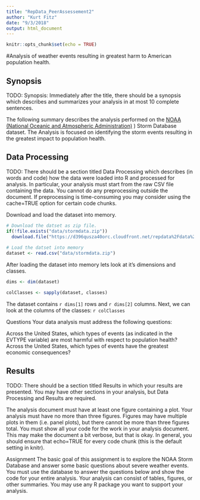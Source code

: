 ```yaml
---
title: "RepData_PeerAssessement2"
author: "Kurt Fitz"
date: "9/3/2018"
output: html_document
---
```


```r
knitr::opts_chunk$set(echo = TRUE)
```

#Analysis of weather events resulting in greatest harm to American population health.

## Synopsis
TODO: Synopsis: Immediately after the title, there should be a synopsis which describes and summarizes your analysis in at most 10 complete sentences.

The following summary describes the analysis performed on the [NOAA (National Oceanic and Atmospheric Administration)](http://noaa.gov/)
) Storm Database dataset. The Analysis is focused on identifying the storm events resulting in the greatest impact to population health.

## Data Processing
TODO: There should be a section titled Data Processing which describes (in words and code) how the data were loaded into R and processed for analysis. In particular, your analysis must start from the raw CSV file containing the data. You cannot do any preprocessing outside the document. If preprocessing is time-consuming you may consider using the \color{red}{\verb|cache = TRUE|}cache=TRUE option for certain code chunks.

Download and load the dataset into memory.
```r
# Download the datset as zip file.
if(!file.exists("data/stormdata.zip"))
  download.file("https://d396qusza40orc.cloudfront.net/repdata%2Fdata%2FStormData.csv.bz2", "data/stormdata.zip")
  
# Load the datset into memory 
dataset <- read.csv("data/stormdata.zip")
```

After loading the dataset into memory lets look at it's dimensions and classes.
```r
dims <- dim(dataset)

colClasses <- sapply(dataset, classes)
```
The dataset contains `r dims[1]` rows and `r dims[2]` columns. Next, we can look at the columns of the classes:
`r colClasses`

Questions
Your data analysis must address the following questions:

Across the United States, which types of events (as indicated in the \color{red}{\verb|EVTYPE|}EVTYPE variable) are most harmful with respect to population health?
Across the United States, which types of events have the greatest economic consequences?

## Results
TODO: There should be a section titled Results in which your results are presented.
You may have other sections in your analysis, but Data Processing and Results are required.

The analysis document must have at least one figure containing a plot.
Your analysis must have no more than three figures. Figures may have multiple plots in them (i.e. panel plots), but there cannot be more than three figures total.
You must show all your code for the work in your analysis document. This may make the document a bit verbose, but that is okay. In general, you should ensure that \color{red}{\verb|echo = TRUE|}echo=TRUE for every code chunk (this is the default setting in knitr).

Assignment
The basic goal of this assignment is to explore the NOAA Storm Database and answer some basic questions about severe weather events. You must use the database to answer the questions below and show the code for your entire analysis. Your analysis can consist of tables, figures, or other summaries. You may use any R package you want to support your analysis.



